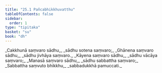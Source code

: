 ```yaml
---
title: "25.1 Pañcabhikkhuvatthu"
tableOfContents: false
sidebar:
  order: 1
type: "tipitaka"
basket: "su"
book: "dh"
---
```



<DynamicBreadcrumb />

<Division number="360" book="dh" bookNo="18" page="65">

<Paragraph number="387" type="verses" book="dh">
_Cakkhunā saṃvaro sādhu,_  
_sādhu sotena saṃvaro;_  
_Ghānena saṃvaro sādhu,_  
_sādhu jivhāya saṃvaro._  

</Paragraph>

</Division>
<Division number="361" book="dh" bookNo="18" page="65">

<Paragraph number="388" type="verses" book="dh">
_Kāyena saṃvaro sādhu,_  
_sādhu vācāya saṃvaro;_  
_Manasā saṃvaro sādhu,_  
_sādhu sabbattha saṃvaro;_  
_Sabbattha saṃvuto bhikkhu,_  
_sabbadukkhā pamuccati._
</Paragraph>
</Division>